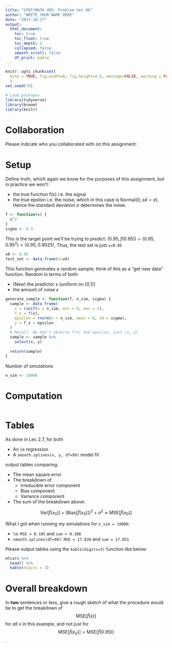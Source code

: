 ```yaml
---
title: "STAT/MATH 495: Problem Set 06"
author: "WRITE YOUR NAME HERE"
date: "2017-10-17"
output:
  html_document:
    toc: true
    toc_float: true
    toc_depth: 2
    collapsed: false
    smooth_scroll: false
    df_print: kable
---
```


```r
knitr::opts_chunk$set(
  echo = TRUE, fig.width=8, fig.height=4.5, message=FALSE, warning = FALSE
  )
set.seed(76)

# Load packages
library(tidyverse)
library(broom)
library(knitr)
```





# Collaboration

Please indicate who you collaborated with on this assignment: 





# Setup

Define truth, which again we know for the purposes of this assignment, but in
practice we won't:

* the true function f(x) i.e. the signal
* the true epsilon i.e. the noise, which in this case
is Normal$(0, sd=\sigma)$. Hence the standard deviation $\sigma$ determines the noise.

```r
f <- function(x) {
  x^2
}
sigma <- 0.3
```

This is the target point we'll be trying to predict: $(0.95, f(0.95)) = (0.95, 0.95^2) = (0.95, 0.9025)$, Thus, the test set is just `x=0.95`

```r
x0 <- 0.95
test_set <- data_frame(x=x0)
```

This function generates a random sample; think of this as a "get new data"
function. Random in terms of both:

* (New) the predictor x (uniform on [0,1])
* the amount of noise $\epsilon$

```r
generate_sample <- function(f, n_sim, sigma) {
  sample <- data_frame(
    x = runif(n = n_sim, min = 0, max = 1),
    f_x = f(x),
    epsilon = rnorm(n = n_sim, mean = 0, sd = sigma),
    y = f_x + epsilon
  )
  # Recall: We don't observe f(x) and epsilon, just (x, y)
  sample <- sample %>% 
    select(x, y)
  
  return(sample)
}
```

Number of simulations

```r
n_sim <- 10000
```


# Computation

```r

```


# Tables

As done in Lec 2.7, for both

* An `lm` regression
* A `smooth.splines(x, y, df=99)` model fit 

output tables comparing:

* The mean square error
* The breakdown of
    + Irreducible error component
    + Bias component
    + Variance component
* The sum of the breakdown above: 

$$
\mbox{Var}\left[\widehat{f}(x_0)\right] +
\left(\mbox{Bias}\left[\widehat{f}(x_0)\right]\right)^2 + \sigma^2 \approx \mbox{MSE}\left[\widehat{f}(x_0)\right]
$$

What I got when running my simulations for `n_sim = 10000`:

* `lm`: `MSE = 0.105` and `sum = 0.108`
* `smooth.splines(df=99)`: `MSE = 17.839` and `sum = 17.851`


Please output tables using the `kable(digits=3)` function like below:

```r
mtcars %>% 
  head() %>% 
  kable(digits = 3)
```


# Overall breakdown

In **two** sentences or less, give a rough sketch of what the procedure would be 
to get the breakdown of $$\mbox{MSE}\left[\widehat{f}(x)\right]$$ for *all* $x$ in this example, and not just for $$\mbox{MSE}\left[\widehat{f}(x_0)\right] = \mbox{MSE}\left[\widehat{f}(0.95)\right]$$. 